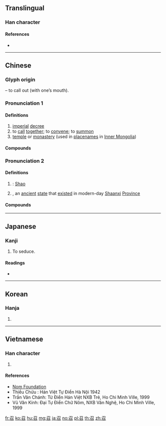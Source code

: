 {{character info/new}}
{{also|叧}}
==Translingual==
{{stroke order|strokes=5}}

===Han character===
{{Han char|rn=30|rad=口|as=02|sn=5|four=17602|canj=SHR|ids=⿱刀口}}

====References====
* {{Han ref|kx=0172.070|dkj=03241|dj=0383.030|hdz=10574.030|uh=53EC|ud=21484|bh=A56C|bd=42348}}

----

==Chinese==
{{zh-forms}}

===Glyph origin===
{{Han etyl}}
{{Han compound|刀|口|c1=p|c2=s|t2=mouth|ls=psc}} – to call out (with one’s mouth).

===Pronunciation 1===
{{zh-pron
|m=zhào
|c=ziu6
|h=pfs=seu/chheu
|md=diêu
|mn=tiāu/tiàu
|mn_note=tiāu - literary; tiàu - vernacular
|w=3zau
|mc=1
|oc=2,1
|cat=n,v
}}

====Definitions====
{{zh-hanzi}}

# [[imperial]] [[decree]]
# to [[call]] [[together]]; to [[convene]]; to [[summon]]
# [[temple]] or [[monastery]] (used in [[placename]]s in [[Inner Mongolia]])

====Compounds====
{{zh-der|召开|召募|宣召|召旻|召集|召開|奉召|徵風召雨|召回|召集人|感召|動員召集|勤務召集|寵召|徵召|召喚|召夢|召禍|召集令|召幸|召見|召試|應召|玉樓赴召|教育召集|檄召|應召站|應召女郎|政治號召|要寵召禍|點召令|點召|關召|號召力|蒙主寵召|聘召|號召|精神感召|除召|辟召|緩召|點閱召集}}

===Pronunciation 2===
{{zh-pron
|m=Shào
|c=siu6
|md=siêu
|mc=2
|oc=1,2
|cat=pn
}}

====Definitions====
{{zh-hanzi}}

# {{surname|lang=zh|nodot=1}}: [[Shao]]
# {{w|zh:召國|State of Shao}}, an [[ancient]] [[state]] that [[exist]]ed in modern-day [[Shaanxi]] [[province|Province]]

====Compounds====
{{zh-der|召父杜母|召棠|召南|周召共和|周召}}

----

==Japanese==

===Kanji===
{{ja-kanji|grade=c|rs=口02}}

# To seduce.

====Readings====
* {{ja-readings|goon=[[しょう]] (shō)|kanon=[[しょう]] (shō)|kun=[[めす]] (mesu)}}

----

==Korean==

===Hanja===
{{ko-hanja|hangeul=[[소]], [[조]]|rv=so, jo|mr=so, cho}}

# {{defn|lang=ko|sort=口02}}

----

==Vietnamese==

===Han character===
{{vi-readings|rs=口02| hanviet = chịu, chẹo, giẹo, trịu, triệu, xạu, trẹo, dịu, gieo, trĩu}}

# {{defn|lang=vi|sort=口02}}

====References====
* [http://nomfoundation.org/common/nom_details.php?codepoint=53ec Nom Foundation]
* Thiều Chửu : Hán Việt Tự Điển Hà Nội 1942
* Trần Văn Chánh: Từ Điển Hán Việt NXB Trẻ, Ho Chi Minh Ville, 1999
* Vũ Văn Kính: Đại Tự Điển Chữ Nôm, NXB Văn Nghệ, Ho Chi Minh Ville, 1999

[[fr:召]]
[[ko:召]]
[[hu:召]]
[[mg:召]]
[[ja:召]]
[[no:召]]
[[pl:召]]
[[th:召]]
[[zh:召]]